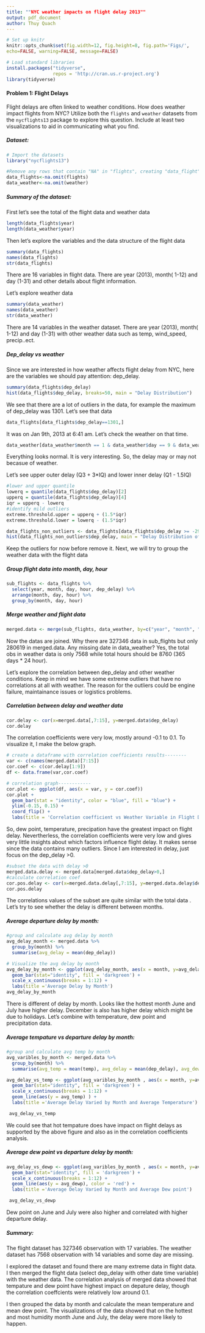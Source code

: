 ```yaml
---
title: ""NYC weather impacts on flight delay 2013""
output: pdf_document
author: Thuy Quach
---
```

```r
# Set up knitr 
knitr::opts_chunk$set(fig.width=12, fig.height=8, fig.path='Figs/',
echo=FALSE, warning=FALSE, message=FALSE)      
```


```r
# Load standard libraries
install.packages("tidyverse",
                 repos = 'http://cran.us.r-project.org')
library(tidyverse)
```


#### Problem 1: Flight Delays  ####

Flight delays are often linked to weather conditions. How does weather impact flights from NYC? Utilize both the `flights` and `weather` datasets from the `nycflights13` package to explore this question. Include at least two visualizations to aid in communicating what you find.

##### Dataset:

```r
# Import the datasets
library("nycflights13")

#Remove any rows that contain "NA" in "flights", creating "data_flight".
data_flights<-na.omit(flights)
data_weather<-na.omit(weather)

```


##### Summary of the dataset:

First let's see the total of the flight data and weather data
```r
length(data_flights$year)
length(data_weather$year)
```

Then let's explore the variables and the data structure of the flight data

```r
summary(data_flights)
names(data_flights)
str(data_flights)

```

There are 16 variables in flight data. There are year (2013), month( 1-12) and day (1-31) and other details about flight information. 


Let's explore weather data

```r
summary(data_weather)
names(data_weather)
str(data_weather)
```

There are 14 variables in the weather dataset. There are year (2013), month( 1-12) and day (1-31) with other weather data such as temp, wind_speed, precip..ect.

##### Dep_delay vs weather
Since we are interested in how weather affects flight delay from NYC, here are the variables we should pay attention: dep_delay. 

```r
summary(data_flights$dep_delay)
hist(data_flights$dep_delay, breaks=50, main = "Delay Distribution")

```

We see that there are a lot of outliers in the data, for example the maximum of dep_delay was 1301. Let's see that data

```r
data_flights[data_flights$dep_delay==1301,]
```

It was on Jan 9th, 2013 at 6:41 am. Let's check the weather on that time.

```r
data_weather[data_weather$month == 1 & data_weather$day == 9 & data_weather$hour == 6,]
```

Everything looks normal. It is very interesting. So, the delay may or may not becasue of weather.

Let's see upper outer delay (Q3 + 3*IQ) and lower inner delay (Q1 - 1.5IQ)

```r
#lower and upper quantile
lowerq = quantile(data_flights$dep_delay)[2]
upperq = quantile(data_flights$dep_delay)[4]
iqr = upperq - lowerq 
#identify mild outliers
extreme.threshold.upper = upperq + (1.5*iqr)
extreme.threshold.lower = lowerq - (1.5*iqr)

```

```r
data_flights_non_outliers <- data_flights[data_flights$dep_delay >= -29 & data_flights$dep_delay<=35,]
hist(data_flights_non_outliers$dep_delay, main = "Delay Distribution of Outlier-Removed Data")
```

Keep the outliers for now before remove it. Next, we will try to group the weather data with the flight data

##### Group flight data into month, day, hour

```r
sub_flights <- data_flights %>%
  select(year, month, day, hour, dep_delay) %>%
  arrange(month, day, hour) %>%
  group_by(month, day, hour)

```


##### Merge weather and flight data
```r
merged.data <- merge(sub_flights, data_weather, by=c("year", "month", "day", "hour"))
```

Now the datas are joined. Why there are 327346 data in sub_flights but only 280619 in merged.data. Any missing date in data_weather? Yes, the total obs in weather data is only 7568 while total hours should be 8760 (365 days * 24 hour). 

Let's explore the correlation between dep_delay and other weather conditions. Keep in mind we have some extreme outliers that have no correlations at all with weather. The reason for the outliers could be engine failure, maintainance issues or logistics problems.

##### Correlation between delay and weather data

```r
cor.delay <- cor(x=merged.data[,7:15], y=merged.data$dep_delay)
cor.delay

```

The correlation coefficients were very low, mostly around -0.1 to 0.1. To visualize it, I make the below graph.
```r
# create a dataframe with correlation coefficients results--------
var <- c(names(merged.data)[7:15])
cor.coef <- c(cor.delay[1:9])
df <- data.frame(var,cor.coef)

# correlation graph------------
cor.plot <- ggplot(df, aes(x = var, y = cor.coef))
cor.plot + 
  geom_bar(stat = "identity", color = "blue", fill = "blue") + 
  ylim(-0.15, 0.15) +    
  coord_flip() +
  labs(title = 'Correlation coefficient vs Weather Variable in Flight Delay')
```

So, dew point, temperature, precipation have the greatest impact on flight delay. Nevertherless, the correlation coefficients were very low and gives very little insights about which factors influence flight delay. It makes sense since the data contains many outliers. Since I am interested in delay, just focus on the dep_delay >0.

```r
#subset the data with delay >0
merged.data.delay <- merged.data[merged.data$dep_delay>0,]
#calculate correlation coef
cor.pos.delay <- cor(x=merged.data.delay[,7:15], y=merged.data.delay$dep_delay)
cor.pos.delay
```

The correlations values of the subset are quite similar with the total data . Let's try to see whether the delay is different between months.

##### Average departure delay by month:

```r
#group and calculate avg delay by month
avg_delay_month <- merged.data %>%
  group_by(month) %>%
  summarise(avg_delay = mean(dep_delay))

# Visualize the avg delay by month
avg_delay_by_month <- ggplot(avg_delay_month, aes(x = month, y=avg_delay)) +
  geom_bar(stat="identity", fill = 'darkgreen') +
  scale_x_continuous(breaks = 1:12) +
  labs(title ='Average Delay by Month')
avg_delay_by_month
```

There is different of delay by month. Looks like the hottest month June and July have higher delay. December is also has higher delay which might be due to holidays. Let's combine with temperature, dew point and precipitation data.

##### Average tempature vs departure delay by month:

```r
#group and calculate avg temp by month
avg_varibles_by_month <- merged.data %>%
  group_by(month) %>%
  summarise(avg_temp = mean(temp), avg_delay = mean(dep_delay), avg_dewp = mean(dewp))

avg_delay_vs_temp <- ggplot(avg_varibles_by_month , aes(x = month, y=avg_delay)) +
  geom_bar(stat="identity", fill = 'darkgreen') +
  scale_x_continuous(breaks = 1:12) +
  geom_line(aes(y = avg_temp) ) +
  labs(title ='Average Delay Varied by Month and Average Temperature')

 avg_delay_vs_temp 
```

We could see that hot tempature does have impact on flight delays as supported by the above figure and also as in the correlation coefficients analysis. 

##### Average dew point vs departure delay by month:

```r
avg_delay_vs_dewp <- ggplot(avg_varibles_by_month , aes(x = month, y=avg_delay)) +
  geom_bar(stat="identity", fill = 'darkgreen') +
  scale_x_continuous(breaks = 1:12) +
  geom_line(aes(y = avg_dewp), color = 'red') +
  labs(title ='Average Delay Varied by Month and Average Dew point')

 avg_delay_vs_dewp
```

Dew point on June and July were also higher and correlated with higher departure delay. 

##### Summary:

The flight dataset has 327346 observation with 17 variables. The weather dataset has 7568 observation with 14 variables and some day are missing. 

I explored the dataset and found there are many extreme data in flight data. I then merged the flight data (select dep_delay with other date time variable) with the weather data. The correlation analysis of merged data showed that tempature and dew point have highest impact on depature delay, though the correlation coeffcients were relatively low around 0.1. 

I then grouped the data by month and calculate the mean temperature and mean dew point. The visualizations of the data showed that on the hottest and most humidity month June and July, the delay were more likely to happen.


